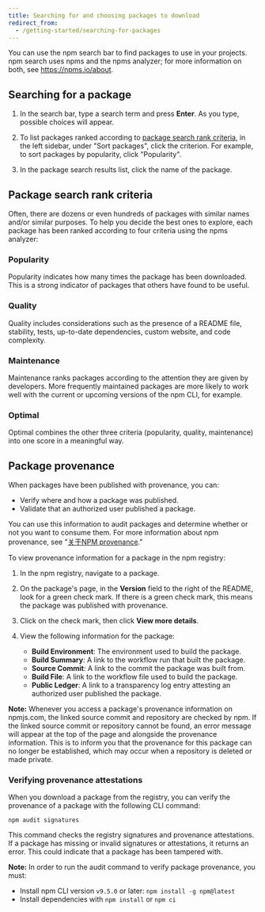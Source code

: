 ```yaml
---
title: Searching for and choosing packages to download
redirect_from:
  - /getting-started/searching-for-packages
---
```


You can use the npm search bar to find packages to use in your projects. npm search uses npms and the npms analyzer; for more information on both, see https://npms.io/about.

## Searching for a package

1. In the search bar, type a search term and press **Enter**. As you type, possible choices will appear.

   <Screenshot src="/packages-and-modules/getting-packages-from-the-registry/search-qr.png" alt="Screenshot of a search text box" />

   <Screenshot src="/packages-and-modules/getting-packages-from-the-registry/search-qr-results.png" alt="Screenshot of the search text box and search results" />

2. To list packages ranked according to [package search rank criteria](#package-search-rank-criteria), in the left sidebar, under "Sort packages", click the criterion. For example, to sort packages by popularity, click "Popularity".

3. In the package search results list, click the name of the package.

## Package search rank criteria

Often, there are dozens or even hundreds of packages with similar names and/or similar purposes. To help you decide the best ones to explore, each package has been ranked according to four criteria using the npms analyzer:

### Popularity

Popularity indicates how many times the package has been downloaded. This is a strong indicator of packages that others have found to be useful.

### Quality

Quality includes considerations such as the presence of a README file, stability, tests, up-to-date dependencies, custom website, and code complexity.

### Maintenance

Maintenance ranks packages according to the attention they are given by developers. More frequently maintained packages are more likely to work well with the current or upcoming versions of the npm CLI, for example.

### Optimal

Optimal combines the other three criteria (popularity, quality, maintenance) into one score in a meaningful way.

## Package provenance

When packages have been published with provenance, you can:

- Verify where and how a package was published.
- Validate that an authorized user published a package.

You can use this information to audit packages and determine whether or not you want to consume them. For more information about npm provenance, see "[关于NPM provenance][about-provenance]."

To view provenance information for a package in the npm registry:

1. In the npm registry, navigate to a package.

2. On the package's page, in the **Version** field to the right of the README, look for a green check mark. If there is a green check mark, this means the package was published with provenance.

   <Screenshot src="/packages-and-modules/getting-packages-from-the-registry/npm-provenance-check-mark.png" alt="Screenshot showing a Version field with a green check mark" />

3. Click on the check mark, then click **View more details**.

4. View the following information for the package:

   - **Build Environment**: The environment used to build the package.
   - **Build Summary**: A link to the workflow run that built the package.
   - **Source Commit**: A link to the commit the package was built from.
   - **Build File**: A link to the workflow file used to build the package.
   - **Public Ledger**: A link to a transparency log entry attesting an authorized user published the package.

   <Screenshot src="/packages-and-modules/getting-packages-from-the-registry/npm-provenance.png" alt="Screenshot showing npm provenance information for a published package" />

<Note>

**Note:** Whenever you access a package's provenance information on npmjs.com, the linked source commit and repository are checked by npm. If the linked source commit or repository cannot be found, an error message will appear at the top of the page and alongside the provenance information. This is to inform you that the provenance for this package can no longer be established, which may occur when a repository is deleted or made private.

<Screenshot src="/packages-and-modules/getting-packages-from-the-registry/npm-provenance-unreachable-source-commit@2x.png" alt="Screenshot showing a warning when the provenance source commit or repository cannot be found." />

</Note>

### Verifying provenance attestations

When you download a package from the registry, you can verify the provenance of a package with the following CLI command:

```
npm audit signatures
```

This command checks the registry signatures and provenance attestations. If a package has missing or invalid signatures or attestations, it returns an error. This could indicate that a package has been tampered with.

<Note>

**Note:** In order to run the audit command to verify package provenance, you must:

- Install npm CLI version `v9.5.0` or later: `npm install -g npm@latest`
- Install dependencies with `npm install` or `npm ci`

</Note>

[about-provenance]: /generating-provenance-statements#about-npm-provenance
